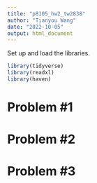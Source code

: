 ```yaml
---
title: "p8105_hw2_tw2838"
author: "Tianyou Wang"
date: "2022-10-05"
output: html_document
---
```


Set up and load the libraries.
```r
library(tidyverse)
library(readxl)
library(haven)
```


# **Problem #1**



# **Problem #2**



# **Problem #3**